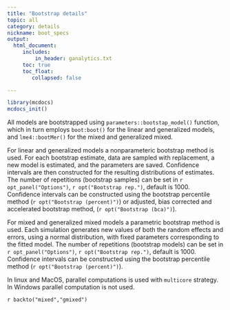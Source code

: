 ```yaml
---
title: "Bootstrap details"
topic: all
category: details
nickname: boot_specs
output: 
  html_document:
     includes:
         in_header: ganalytics.txt
     toc: true
     toc_float:
        collapsed: false

---
```



```r
library(mcdocs)
mcdocs_init()
```


All models are bootstrapped using `parameters::bootstap_model()` function, which in turn employs `boot:boot()` for the linear and generalized models, and `lme4::bootMer()` for the mixed and generalized mixed.

For linear and generalized models a nonparameteric bootstrap method is used. For each bootstrap estimate, data are sampled with replacement, a new model is estimated, and the parameters are saved. Confidence intervals are then constructed for the resulting distributions of estimates.  The number of repetitions (bootstrap samples) can be set in `r opt_panel("Options")`, `r opt("Bootstrap rep.")`, default is 1000. Confidence intervals can be constructed using the bootstrap percentile method (`r opt("Bootstrap (percent)")`) or adjusted, bias corrected and accelerated bootstrap method, (`r opt("Bootstrap (bca)")`).

For mixed and generalized mixed models a parametric bootstrap method is used. Each simulation generates new values of both the random effects  and errors, using a normal distribution, with fixed parameters corresponding to the fitted model.  The number of repetitions (bootstrap models) can be set in `r opt_panel("Options")`, `r opt("Bootstrap rep.")`, default is 1000. Confidence intervals can be constructed using the bootstrap percentile method (`r opt("Bootstrap (percent)")`).

In linux and MacOS, parallel computations is used with `multicore` strategy. In Windows parallel computation is not used.



`r backto("mixed","gmixed")`


